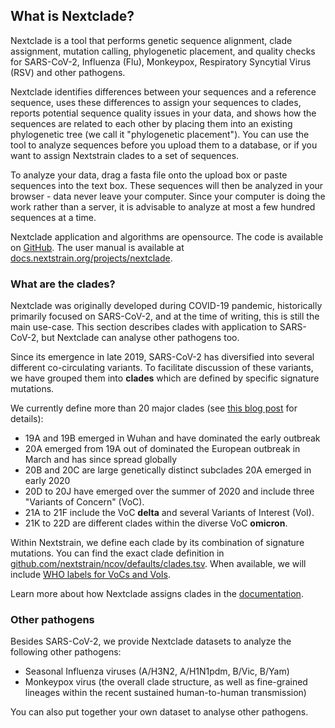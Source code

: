
## What is Nextclade?

Nextclade is a tool that performs genetic sequence alignment, clade assignment, mutation calling, phylogenetic placement, and quality checks for SARS-CoV-2, Influenza (Flu), Monkeypox, Respiratory Syncytial Virus (RSV) and other pathogens.

Nextclade identifies differences between your sequences and a reference sequence, uses these differences to assign your sequences to clades, reports potential sequence quality issues in your data, and shows how the sequences are related to each other by placing them into an existing phylogenetic tree (we call it "phylogenetic placement"). You can use the tool to analyze sequences before you upload them to a database, or if you want to assign Nextstrain clades to a set of sequences.

To analyze your data, drag a fasta file onto the upload box or paste sequences into the text box. These sequences will then be analyzed in your browser - data never leave your computer. Since your computer is doing the work rather than a server, it is advisable to analyze at most a few hundred sequences at a time.

Nextclade application and algorithms are opensource. The code is available on [GitHub](https://github.com/nextstrain/nextclade). The user manual is available at [docs.nextstrain.org/projects/nextclade](https://docs.nextstrain.org/projects/nextclade).


### What are the clades?

Nextclade was originally developed during COVID-19 pandemic, historically primarily focused on SARS-CoV-2, and at the time of writing, this is still the main use-case. This section describes clades with application to SARS-CoV-2, but Nextclade can analyse other pathogens too.

<CladeSchema />

Since its emergence in late 2019, SARS-CoV-2 has diversified into several different co-circulating variants. To facilitate discussion of these variants, we have grouped them into __clades__ which are defined by specific signature mutations.

We currently define more than 20 major clades (see [this blog post](https://nextstrain.org/blog/2021-01-06-updated-SARS-CoV-2-clade-naming) for details):

- 19A and 19B emerged in Wuhan and have dominated the early outbreak
- 20A emerged from 19A out of dominated the European outbreak in March and has since spread globally
- 20B and 20C are large genetically distinct subclades 20A emerged in early 2020
- 20D to 20J have emerged over the summer of 2020 and include three "Variants of Concern" (VoC).
- 21A to 21F include the VoC __delta__ and several Variants of Interest (VoI).
- 21K to 22D are different clades within the diverse VoC __omicron__.

Within Nextstrain, we define each clade by its combination of signature mutations. You can find the exact clade definition in [github.com/nextstrain/ncov/defaults/clades.tsv](https://github.com/nextstrain/ncov/blob/master/defaults/clades.tsv). When available, we will include [WHO labels for VoCs and VoIs](https://www.who.int/en/activities/tracking-SARS-CoV-2-variants/).

Learn more about how Nextclade assigns clades in the [documentation](https://docs.nextstrain.org/projects/nextclade/en/stable/user/algorithm/).

### Other pathogens

Besides SARS-CoV-2, we provide Nextclade datasets to analyze the following other pathogens:

 * Seasonal Influenza viruses (A/H3N2, A/H1N1pdm, B/Vic, B/Yam)
 * Monkeypox virus (the overall clade structure, as well as fine-grained lineages within the recent sustained human-to-human transmission)

You can also put together your own dataset to analyse other pathogens.
